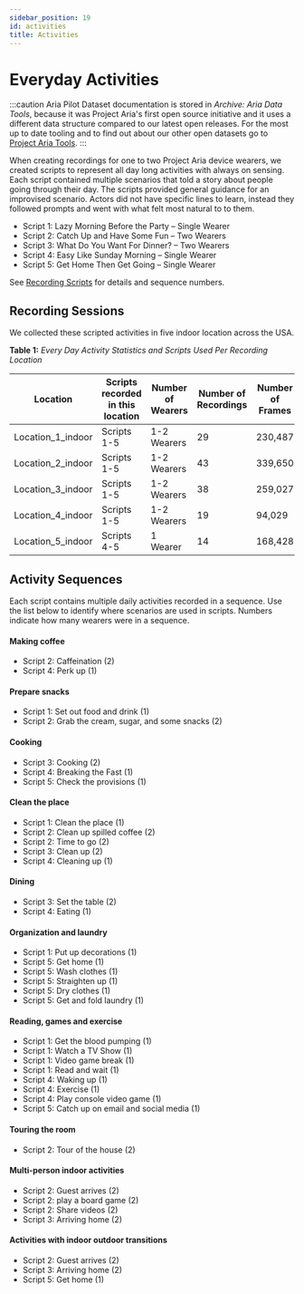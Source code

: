 ```yaml
---
sidebar_position: 19
id: activities
title: Activities
---
```

# Everyday Activities

:::caution
Aria Pilot Dataset documentation is stored in *Archive: Aria Data Tools*, because it was Project Aria's first open source initiative and it uses a different data structure compared to our latest open releases.  For the most up to date tooling and to find out about our other open datasets go to [Project Aria Tools](https://facebookresearch.github.io/projectaria_tools/docs/intro).
:::

When creating recordings for one to two Project Aria device wearers, we created scripts to represent all day long activities with always on sensing. Each script contained multiple scenarios that told a story about people going through their day. The scripts provided general guidance for an improvised scenario. Actors did not have specific lines to learn, instead they followed prompts and went with what felt most natural to to them.


* Script 1: Lazy Morning Before the Party – Single Wearer
* Script 2: Catch Up and Have Some Fun – Two Wearers
* Script 3: What Do You Want For Dinner? – Two Wearers
* Script 4: Easy Like Sunday Morning – Single Wearer
* Script 5: Get Home Then Get Going – Single Wearer

See [Recording Scripts](pilotdata/everyday/scripts.mdx) for details and sequence numbers.


## Recording Sessions

We collected these scripted activities in five indoor location across the USA.


**Table 1:** *Every Day Activity Statistics and Scripts Used Per Recording Location*

|Location  |Scripts recorded in this location  |Number of Wearers  |Number of Recordings  |Number of Frames  |Number of RGB Frames  |Total duration (hours)  |
|---  |---  |---  |---  |---  |---  |---  |
|Location_1_indoor  |Scripts 1-5  |1-2 Wearers  |29  |230,487  |115,235  |1.6  |
|Location_2_indoor  |Scripts 1-5  |1-2 Wearers  |43  |339,650  |169,824  |2.3  |
|Location_3_indoor  |Scripts 1-5  |1-2 Wearers  |38  |259,027  |129,514  |1.7  |
|Location_4_indoor  |Scripts 1-5  |1-2 Wearers  |19  |94,029  |47,015  |0.6  |
|Location_5_indoor  |Scripts 4-5  |1 Wearer  |14  |168,428  |84,214  |1.1  |


## Activity Sequences

Each script contains multiple daily activities recorded in a sequence. Use the list below to identify where scenarios are used in scripts. Numbers indicate how many wearers were in a sequence.

#### Making coffee

* Script 2: Caffeination (2)
* Script 4: Perk up (1)

#### Prepare snacks

* Script 1: Set out food and drink (1)
* Script 2: Grab the cream, sugar, and some snacks (2)

#### Cooking

* Script 3: Cooking (2)
* Script 4: Breaking the Fast (1)
* Script 5: Check the provisions (1)

#### Clean the place

* Script 1: Clean the place (1)
* Script 2: Clean up spilled coffee (2)
* Script 2: Time to go (2)
* Script 3: Clean up (2)
* Script 4: Cleaning up (1)

#### Dining

* Script 3: Set the table (2)
* Script 4: Eating (1)

#### Organization and laundry

* Script 1: Put up decorations (1)
* Script 5: Get home (1)
* Script 5: Wash clothes (1)
* Script 5: Straighten up (1)
* Script 5: Dry clothes (1)
* Script 5: Get and fold laundry (1)

#### Reading, games and exercise

* Script 1: Get the blood pumping (1)
* Script 1: Watch a TV Show (1)
* Script 1: Video game break (1)
* Script 1: Read and wait (1)
* Script 4: Waking up (1)
* Script 4: Exercise (1)
* Script 4: Play console video game (1)
* Script 5: Catch up on email and social media (1)

#### Touring the room

* Script 2: Tour of the house (2)

#### Multi-person indoor activities

* Script 2: Guest arrives (2)
* Script 2: play a board game (2)
* Script 2: Share videos (2)
* Script 3: Arriving home (2)


#### Activities with indoor outdoor transitions

* Script 2: Guest arrives (2)
* Script 3: Arriving home (2)
* Script 5: Get home (1)
